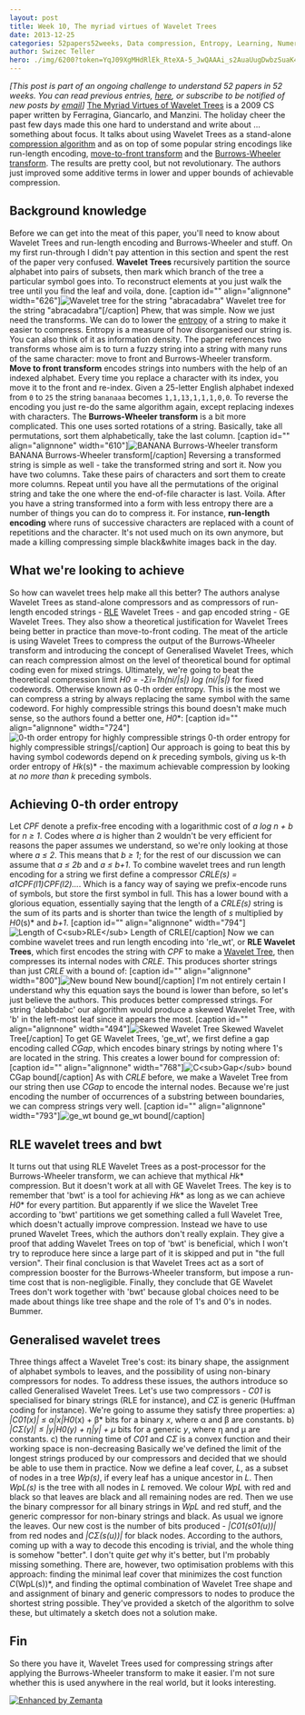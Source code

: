 ```yaml
---
layout: post
title: Week 10, The myriad virtues of Wavelet Trees
date: 2013-12-25
categories: 52papers52weeks, Data compression, Entropy, Learning, Numerical Analysis, Personal, Run-length encoding, Wavelet Tree
author: Swizec Teller
hero: ./img/6200?token=YqJ09XgMHdRlEk_RteXA-5_JwQAAAi_s2AuaUugDwbzSuaK4iQcY7_BdTCXylnzuBjiY2dih3DB-KX250lWl-uw
---
```


_\[This post is part of an ongoing challenge to understand 52 papers in 52 weeks. You can read previous entries, [here](http://swizec.com/blog/category/52-papers-in-52-weeks), or subscribe to be notified of new posts by [email](http://swiz.ec/52papers-list)]_ [The Myriad Virtues of Wavelet Trees](http://www.sciencedirect.com/science/article/pii/S0890540108001594) is a 2009 CS paper written by Ferragina, Giancarlo, and Manzini. The holiday cheer the past few days made this one hard to understand and write about ... something about focus. It talks about using Wavelet Trees as a stand-alone [compression algorithm](http://en.wikipedia.org/wiki/Data_compression "Data compression") and as on top of some popular string encodings like run-length encoding, [move-to-front transform](http://en.wikipedia.org/wiki/Move-to-front_transform "Move-to-front transform") and the [Burrows-Wheeler transform](http://en.wikipedia.org/wiki/Burrows%E2%80%93Wheeler_transform "Burrows–Wheeler transform"). The results are pretty cool, but not revolutionary. The authors just improved some additive terms in lower and upper bounds of achievable compression.

## Background knowledge

Before we can get into the meat of this paper, you'll need to know about Wavelet Trees and run-length encoding and Burrows-Wheeler and stuff. On my first run-through I didn't pay attention in this section and spent the rest of the paper very confused. **Wavelet Trees** recursively partition the source alphabet into pairs of subsets, then mark which branch of the tree a particular symbol goes into. To reconstruct elements at you just walk the tree until you find the leaf and voila, done. \[caption id="" align="alignnone" width="626"]![Wavelet tree for the string "abracadabra"](./img/6200?token=YqJ09XgMHdRlEk_RteXA-5_JwQAAAi_s2AuaUugDwbzSuaK4iQcY7_BdTCXylnzuBjiY2dih3DB-KX250lWl-uw 'Wavelet tree for the string "abracadabra"') Wavelet tree for the string "abracadabra"\[/caption] Phew, that was simple. Now we just need the transforms. We can do to lower the [entropy](http://en.wikipedia.org/wiki/Entropy "Entropy") of a string to make it easier to compress. Entropy is a measure of how disorganised our string is. You can also think of it as information density. The paper references two transforms whose aim is to turn a fuzzy string into a string with many runs of the same character: move to front and Burrows-Wheeler transform. **Move to front transform** encodes strings into numbers with the help of an indexed alphabet. Every time you replace a character with its index, you move it to the front and re-index. Given a 25-letter English alphabet indexed from `0` to `25` the string `bananaaa` becomes `1,1,13,1,1,1,0,0`. To reverse the encoding you just re-do the same algorithm again, except replacing indexes with characters. The **Burrows-Wheeler transform** is a bit more complicated. This one uses sorted rotations of a string. Basically, take all permutations, sort them alphabetically, take the last column. \[caption id="" align="alignnone" width="610"]![BANANA Burrows-Wheeler transform](./img/6213?token=VHv7TtaKmtbeCyLz4HAMzCgCQp9lBQuPXHM47U_eaA0adrbJGrDdEiifgsX0iHcKR7NOxkp2OZTjDCIgJx6UAjk "BANANA Burrows-Wheeler transform") BANANA Burrows-Wheeler transform\[/caption] Reversing a transformed string is simple as well - take the transformed string and sort it. Now you have two columns. Take these pairs of characters and sort them to create more columns. Repeat until you have all the permutations of the original string and take the one where the end-of-file character is last. Voila. After you have a string transformed into a form with less entropy there are a number of things you can do to compress it. For instance, **run-length encoding** where runs of successive characters are replaced with a count of repetitions and the character. It's not used much on its own anymore, but made a killing compressing simple black&white images back in the day.

## What we're looking to achieve

So how can wavelet trees help make all this better? The authors analyse Wavelet Trees as stand-alone compressors and as compressors of run-length encoded strings - [RLE](http://en.wikipedia.org/wiki/Run-length_encoding "Run-length encoding") Wavelet Trees - and gap encoded string - GE Wavelet Trees. They also show a theoretical justification for Wavelet Trees being better in practice than move-to-front coding. The meat of the article is using Wavelet Trees to compress the output of the Burrows-Wheeler transform and introducing the concept of Generalised Wavelet Trees, which can reach compression almost on the level of theoretical bound for optimal coding even for mixed strings. Ultimately, we're going to beat the theoretical compression limit _H0 = -Σi=1h(ni/|s|) log (ni/|s|)_ for fixed codewords. Otherwise known as 0-th order entropy. This is the most we can compress a string by always replacing the same symbol with the same codeword. For highly compressible strings this bound doesn't make much sense, so the authors found a better one, _H0_\*: \[caption id="" align="alignnone" width="724"]![0-th order entropy for highly compressible strings](./img/6217?token=pkPWKi3v7XY9yl_KO-YjTRzp3lrhxZfOH57AnLZrTlvBhcd_XUs49grW8g_8ts6xkJVF73hRzvFREvFK3DXcctk "0-th order entropy for highly compressible strings") 0-th order entropy for highly compressible strings\[/caption] Our approach is going to beat this by having symbol codewords depend on _k_ preceding symbols, giving us k-th order entropy of _Hk_(s)\* - the maximum achievable compression by looking at _no more than k_ preceding symbols.

## Achieving 0-th order entropy

Let _CPF_ denote a prefix-free encoding with a logarithmic cost of _a log n + b_ for _n ≥ 1_. Codes where _a_ is higher than 2 wouldn't be very efficient for reasons the paper assumes we understand, so we're only looking at those where _a ≤ 2_. This means that _b ≥ 1_; for the rest of our discussion we can assume that _a ≤ 2b_ and _a ≤ b+1_. To combine wavelet trees and run length encoding for a string we first define a compressor _CRLE(s) = a1CPF(l1)CPF(l2)..._. Which is a fancy way of saying we prefix-encode runs of symbols, but store the first symbol in full. This has a lower bound with a glorious equation, essentially saying that the length of a _CRLE(s)_ string is the sum of its parts and is shorter than twice the length of _s_ multiplied by _H0_(s)\* and _b+1_. \[caption id="" align="alignnone" width="794"]![Length of C&lt;sub>RLE&lt;/sub>](./img/6221?token=nFw2NehyCQtltjfwCPk_tlBpPszjXk8pINAjyDSDWUPz1tvuNjEs3ZYQyW0hTbubpCsdOqXR8uEeSO9vmIXEBsg "Length of C<sub>RLE</sub>") Length of CRLE\[/caption] Now we can combine wavelet trees and run length encoding into 'rle_wt', or **RLE Wavelet Trees**, which first encodes the string with _CPF_ to make a [Wavelet Tree](http://en.wikipedia.org/wiki/Wavelet_Tree "Wavelet Tree"), then compresses its internal nodes with _CRLE_. This produces shorter strings than just _CRLE_ with a bound of: \[caption id="" align="alignnone" width="800"]![New bound](./img/6222?token=1LjM9AACdCZJhzUQVgqM_Zj1-Ja4unYg-A_iS9-JRdmcMDVn6kk4klpDOXPuRQ19MTVTpbUC1vRv9J9R_LeL0KA "New bound") New bound\[/caption] I'm not entirely certain I understand why this equation says the bound is lower than before, so let's just believe the authors. This produces better compressed strings. For string 'dabbdabc' our algorithm would produce a skewed Wavelet Tree, with 'b' in the left-most leaf since it appears the most. \[caption id="" align="alignnone" width="494"]![Skewed Wavelet Tree](./img/6223?token=Kkaf04BgYUvb22bbAOhA5Ia9coLyFOfx-MSPee4PNOGTiZ4P2BO66OgNltzSXJoo1D317oa5sy9SPWlk85U5dGg "Skewed Wavelet Tree") Skewed Wavelet Tree\[/caption] To get GE Wavelet Trees, 'ge_wt', we first define a gap encoding called _CGap_, which encodes binary strings by noting where 1's are located in the string. This creates a lower bound for compression of: \[caption id="" align="alignnone" width="768"]![C&lt;sub>Gap&lt;/sub> bound](./img/6224?token=bcbtj7iGc6jUZPdZ2jHwMa-1GUW8DCp62bAva3PYzxO9ObdOwRkJd-mN0a5o-FurqFMahUV5CXB2MrUWQKZu7Tg "C<sub>Gap</sub> bound") CGap bound\[/caption] As with _CRLE_ before, we make a Wavelet Tree from our string then use _CGap_ to encode the internal nodes. Because we're just encoding the number of occurrences of a substring between boundaries, we can compress strings very well. \[caption id="" align="alignnone" width="793"]![ge_wt bound](./img/6225?token=TZ7kuPwL9H-l4VXc84cnWRpM9a7ctaSji1zytRysVPJQnoI_UZ8cC6_ridXrzOx5Kazrg9tyShyfkb2M-jQIR0U "ge_wt bound") ge_wt bound\[/caption]

## RLE wavelet trees and bwt

It turns out that using RLE Wavelet Trees as a post-processor for the Burrows-Wheeler transform, we can achieve that mythical _Hk_\* compression. But it doesn't work at all with GE Wavelet Trees. The key is to remember that 'bwt' is a tool for achieving _Hk_\* as long as we can achieve _H0_\* for every partition. But apparently if we slice the Wavelet Tree according to 'bwt' partitions we get something called a full Wavelet Tree, which doesn't actually improve compression. Instead we have to use pruned Wavelet Trees, which the authors don't really explain. They give a proof that adding Wavelet Trees on top of 'bwt' is beneficial, which I won't try to reproduce here since a large part of it is skipped and put in "the full version". Their final conclusion is that Wavelet Trees act as a sort of compression booster for the Burrows-Wheeler transform, but impose a run-time cost that is non-negligible. Finally, they conclude that GE Wavelet Trees don't work together with 'bwt' because global choices need to be made about things like tree shape and the role of 1's and 0's in nodes. Bummer.

## Generalised wavelet trees

Three things affect a Wavelet Tree's cost: its binary shape, the assignment of alphabet symbols to leaves, and the possibility of using non-binary compressors for nodes. To address these issues, the authors introduce so called Generalised Wavelet Trees. Let's use two compressors - _C01_ is specialised for binary strings (RLE for instance), and _CΣ_ is generic (Huffman coding for instance). We're going to assume they satisfy three properties: a) _|C01(x)| ≤ α|x|H0_(x) + β\* bits for a binary _x_, where α and β are constants. b) _|CΣ(y)| ≤ |y|H0(y) + η|y| + µ_ bits for a generic _y_, where η and µ are constants. c) the running time of _C01_ and _CΣ_ is a convex function and their working space is non-decreasing Basically we've defined the limit of the longest strings produced by our compressors and decided that we should be able to use them in practice. Now we define a leaf cover, _L_, as a subset of nodes in a tree _Wp(s)_, if every leaf has a unique ancestor in _L_. Then _WpL(s)_ is the tree with all nodes in _L_ removed. We colour _WpL_ with red and black so that leaves are black and all remaining nodes are red. Then we use the binary compressor for all binary strings in _WpL_ and red stuff, and the generic compressor for non-binary strings and black. As usual we ignore the leaves. Our new cost is the number of bits produced - _|C01(s01(u))|_ from red nodes and _|CΣ(s(u))|_ for black nodes. According to the authors, coming up with a way to decode this encoding is trivial, and the whole thing is somehow "better". I don't quite _get_ why it's better, but I'm probably missing something. There are, however, two optimisation problems with this approach: finding the minimal leaf cover that minimizes the cost function _C_(WpL(s))\*, and finding the optimal combination of Wavelet Tree shape and and assignment of binary and generic compressors to nodes to produce the shortest string possible. They've provided a sketch of the algorithm to solve these, but ultimately a sketch does not a solution make.

## Fin

So there you have it, Wavelet Trees used for compressing strings after applying the Burrows-Wheeler transform to make it easier. I'm not sure whether this is used anywhere in the real world, but it looks interesting.

[![Enhanced by Zemanta](http://img.zemanta.com/zemified_e.png?x-id=ff41ba4a-6ab1-4920-9eb4-03ac9fad006c)](http://www.zemanta.com/?px "Enhanced by Zemanta")
